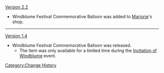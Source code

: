 [[Version 2.2]]
*Windblume Festival Commemorative Balloon was added to [[Marjorie]]'s shop.
----
[[Version 1.4]]
*Windblume Festival Commemorative Balloon was released.
**The item was only available for a limited time during the [[Invitation of Windblume]] event.
<noinclude>[[Category:Change History]]</noinclude>